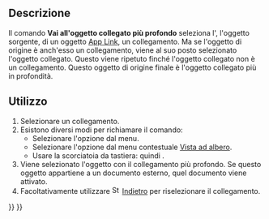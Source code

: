 <languages/>

{{Docnav/it
|[[Std_LinkSelectLinked/it|Vai all'oggetto collegato]]
|[[Std_LinkSelectAllLinks/it|Seleziona tutti i collegamenti]]
|[[Std_View_Menu/it|Menu Visualizza]]
|IconL=Std_LinkSelectLinked.svg
|IconR=Std_LinkSelectAllLinks.svg
|IconC=Freecad.svg
}}

{{GuiCommand/it
|Name=Std LinkSelectLinkedFinal
|Name/it=Vai all'oggetto collegato più profondo
|MenuLocation=Visualizza → Navigazione dei collegamenti → Vai all'oggetto collegato più profondo
|Workbenches=All
|Shortcut={{KEY|S}} {{KEY|D}}
|Version=0.19
|SeeAlso=[[Std_LinkSelectLinked/it|Vai all'oggetto collegato]], [[Std_LinkSelectAllLinks/it|Seleziona tutti i collegamenti]], [[Std_SelBack/it|Indietro]], [[Std_SelForward/it|Avanti]]
}}

<span id="Description"></span>
==Descrizione==

Il comando '''Vai all'oggetto collegato più profondo''' seleziona l'{{PropertyData|Linked Object}}, l'oggetto sorgente, di un oggetto [[App_Link/it|App Link]], un collegamento. Ma se l'oggetto di origine è anch'esso un collegamento, viene al suo posto selezionato l'oggetto collegato. Questo viene ripetuto finché l'oggetto collegato non è un collegamento. Questo oggetto di origine finale è l'oggetto collegato più in profondità.

<span id="Usage"></span>
==Utilizzo==

# Selezionare un collegamento.
# Esistono diversi modi per richiamare il comando:
#* Selezionare l'opzione {{MenuCommand|Visualizza → Navigazione dei collegamenti → [[Image:Std_LinkSelectLinkedFinal.svg|16px]] Vai all'oggetto collegato più profondo}} dal menu.
#* Selezionare l'opzione {{MenuCommand|Azioni collegamento → [[Image:Std_LinkSelectLinkedFinal.svg|16px]] Vai all'oggetto collegato più profondo}} dal menu contestuale [[Tree_view/it|Vista ad albero]].
#* Usare la scorciatoia da tastiera: {{KEY|S}} quindi {{KEY|D}}.
# Viene selezionato l'oggetto con il collegamento più profondo. Se questo oggetto appartiene a un documento esterno, quel documento viene attivato.
# Facoltativamente utilizzare [[Image:Std_SelBack.svg|16px]] [[Std_SelBack/it|Indietro]] per riselezionare il collegamento.


{{Docnav/it
|[[Std_LinkSelectLinked/it|Vai all'oggetto collegato]]
|[[Std_LinkSelectAllLinks/it|Seleziona tutti i collegamenti]]
|[[Std_View_Menu/it|Menu Visualizza]]
|IconL=Std_LinkSelectLinked.svg
|IconR=Std_LinkSelectAllLinks.svg
|IconC=Freecad.svg
}}

{{Std_Base_navi{{#translation:}}}}
{{Userdocnavi{{#translation:}}}}